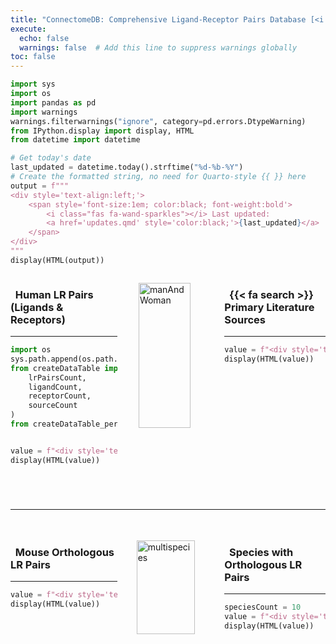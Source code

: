 ```yaml
---
title: "ConnectomeDB: Comprehensive Ligand-Receptor Pairs Database [<i class='fas fa-arrow-up-right-from-square clickable-icon'></i>](database/human.qmd)"
execute:
  echo: false
  warnings: false  # Add this line to suppress warnings globally
toc: false
---
```


```python
import sys
import os
import pandas as pd
import warnings
warnings.filterwarnings("ignore", category=pd.errors.DtypeWarning)
from IPython.display import display, HTML
from datetime import datetime

# Get today's date
last_updated = datetime.today().strftime("%d-%b-%Y")
# Create the formatted string, no need for Quarto-style {{ }} here
output = f"""
<div style='text-align:left;'> 
    <span style='font-size:1em; color:black; font-weight:bold'> 
        <i class="fas fa-wand-sparkles"></i> Last updated: 
        <a href='updates.qmd' style='color:black;'>{last_updated}</a>
    </span>
</div>
"""
display(HTML(output))
```

<span class="half-break"></span>

::: {.columns}

::: {.column width="37%"}

<span class="half-break"></span>

::: {.card padding="3px"}

### &nbsp; Human LR Pairs (Ligands & Receptors)

***

```python
import os
sys.path.append(os.path.abspath("src"))  # Add src directory to path
from createDataTable import (
    lrPairsCount,
    ligandCount,
    receptorCount,
    sourceCount
)
from createDataTable_perSpecies import MouselrPairsCount, HumanMouseLRPairsPer


value = f"<div style='text-align:center;'><span style='font-size:2.0em; color:black; font-weight:bold'>{lrPairsCount:,} ({ligandCount:,} & {receptorCount:,})</span></div>"
display(HTML(value))
```

<br>
<div style="height: 1.8em;"></div>


:::
:::

::: {.column width="28%"}

<img src="images/human.webp" alt="manAndWoman" style="width:80%; margin:auto; display:block;">

:::


::: {.column width="35%"}

<span class="half-break"></span>

::: {.card padding="3px"}

### &nbsp; {{< fa search >}} Primary Literature Sources

***

```python
value = f"<div style='text-align:center;'><span style='font-size:2.0em; color:black; font-weight:bold'>{sourceCount:,}</span></div>"
display(HTML(value))
```
<div style="height: 3.5em;"></div>
:::
:::

:::

***
<div style="height: 1.5em;"></div>

::: {.columns}

::: {.column width="37%"}

::: {.card padding="3px"}

### &nbsp; Mouse Orthologous LR Pairs

***

```python
value = f"<div style='text-align:center;'><span style='font-size:2.0em; color:black; font-weight:bold'>{MouselrPairsCount:,} ({HumanMouseLRPairsPer:,}%)</span></div>"
display(HTML(value))
```

<div style="height: 2.5em;"></div>
:::

:::

::: {.column width="28%"}

<img src="images/multispecies-dim.webp" alt="multispecies" style="width:85%; display:block; margin:auto;">

:::

::: {.column width="35%"}

::: {.card padding="3px"}

### &nbsp; Species with Orthologous LR Pairs

***

```python
speciesCount = 10
value = f"<div style='text-align:center;'><span style='font-size:2.0em; color:black; font-weight:bold'>{speciesCount:,}</span></div>"
display(HTML(value))
```
<div style="height: 2.5em;"></div>

:::
:::

:::

